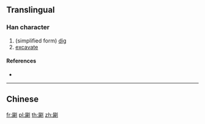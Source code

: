 {{character info/new}}
==Translingual==

===Han character===
{{Han char|rn=18|rad=刀|as=12|sn=14|four=|canj=SBLN|ids=⿰属刂}}

# (simplified form) [[dig]]
# [[excavate]]

====References====
* {{Han ref|kx=0144.261|uh=3509|ud=13577}}

----

==Chinese==
{{zh-see|劚}}

[[fr:㔉]]
[[pl:㔉]]
[[th:㔉]]
[[zh:㔉]]